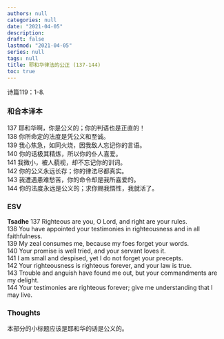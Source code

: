 ```yaml
---
authors: null
categories: null
date: "2021-04-05"
description: 
draft: false
lastmod: "2021-04-05"
series: null
tags: null
title: 耶和华律法的公正 (137-144)
toc: true
---
```


诗篇119：1-8.

<!--more-->

### 和合本译本
137 耶和华啊，你是公义的；你的判语也是正直的！  
138 你所命定的法度是凭公义和至诚。  
139 我心焦急，如同火烧，因我敌人忘记你的言语。  
140 你的话极其精炼，所以你的仆人喜爱。  
141 我微小，被人藐视，却不忘记你的训词。  
142 你的公义永远长存；你的律法尽都真实。  
143 我遭遇患难愁苦，你的命令却是我所喜爱的。  
144 你的法度永远是公义的；求你赐我悟性，我就活了。  

### ESV
**Tsadhe**
137 Righteous are you, O Lord, and right are your rules.  
138 You have appointed your testimonies in righteousness and in all faithfulness.  
139 My zeal consumes me, because my foes forget your words.  
140 Your promise is well tried, and your servant loves it.  
141 I am small and despised, yet I do not forget your precepts.  
142 Your righteousness is righteous forever, and your law is true.  
143 Trouble and anguish have found me out, but your commandments are my delight.   
144 Your testimonies are righteous forever; give me understanding that I may live.  

### Thoughts
本部分的小标题应该是耶和华的话是公义的。  
